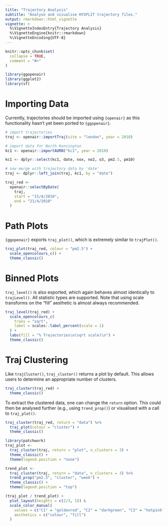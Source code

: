 ```yaml
---
title: "Trajectory Analysis"
subtitle: "Analyse and visualise HYSPLIT trajectory files."
output: rmarkdown::html_vignette
vignette: >
  %\VignetteIndexEntry{Trajectory Analysis}
  %\VignetteEngine{knitr::rmarkdown}
  %\VignetteEncoding{UTF-8}
---
```


```r
knitr::opts_chunk$set(
  collapse = TRUE,
  comment = "#>"
)
```

```r
library(ggopenair)
library(ggplot2)
library(sf)
```

# Importing Data

Currently, trajectories should be imported using `{openair}` as this functionality hasn't yet been ported to `{ggopenair}`.

```r
# import trajectories
traj <- openair::importTraj(site = "london", year = 2010)

# import data for North Kensington
kc1 <- openair::importAURN("kc1", year = 2010)

kc1 <- dplyr::select(kc1, date, nox, no2, o3, pm2.5, pm10)

# now merge with trajectory data by 'date'
traj <- dplyr::left_join(traj, kc1, by = "date")

traj_red <-
  openair::selectByDate(
    traj,
    start = "15/4/2010",
    end = "21/4/2010"
  )
```

# Path Plots

`{ggopenair}` exports `traj_plot()`, which is extremely similar to `trajPlot()`.

```r
traj_plot(traj_red, colour = "pm2.5") +
  scale_opencolours_c() +
  theme_classic()
```

# Binned Plots

`traj_level()` is also exported, which again behaves almost identically to `trajLevel()`. All statistic types are supported. Note that using scale transforms on the "fill" aesthetic is almost always recommended.

```r
traj_level(traj_red) +
  scale_opencolours_c(
    trans = "sqrt",
    label = scales::label_percent(scale = 1)
  ) +
  labs(fill = "% Trajectories\n(sqrt scale)\n") +
  theme_classic()
```

# Traj Clustering

Like `trajCluster()`, `traj_cluster()` returns a plot by default. This allows users to determine an appropriate number of clusters.

```r
traj_cluster(traj_red) +
  theme_classic()
```

To extract the clustered data, one can change the `return` option. This could then be analysed further (e.g., using `trend_prop()`) or visualised with a call to `traj_plot()`.

```r
traj_cluster(traj_red, return = "data") %>%
  traj_plot(colour = "cluster") +
  theme_classic()
```

```r
library(patchwork)
traj_plot <- 
  traj_cluster(traj, return = "plot", n_clusters = 3) +
  theme_classic() +
  theme(legend.position = "none")

trend_plot <- 
  traj_cluster(traj, return = "data", n_clusters = 3) %>%
  trend_prop("pm2.5", "cluster", "week") +
  theme_classic() +
  theme(legend.position = "top")

(traj_plot / trend_plot) +
  plot_layout(heights = c(2/3, 1)) &
  scale_color_manual(
    values = c("C1" = "goldenrod", "C2" = "darkgreen", "C3" = "hotpink"),
    aesthetics = c("colour", "fill")
  )
```


<!-- ```{r} -->
<!-- traj_cluster(traj_red, plot = TRUE) & -->
<!--   theme_classic() & -->
<!--   theme(legend.position = "top") -->
<!-- ``` -->

